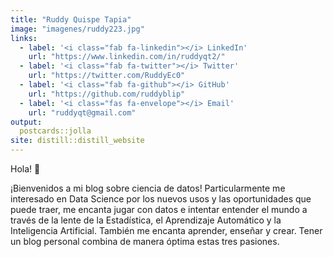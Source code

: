```yaml
---
title: "Ruddy Quispe Tapia"
image: "imagenes/ruddy223.jpg"
links:
  - label: '<i class="fab fa-linkedin"></i> LinkedIn'
    url: "https://www.linkedin.com/in/ruddyqt2/"
  - label: '<i class="fab fa-twitter"></i> Twitter'
    url: "https://twitter.com/RuddyEc0"
  - label: '<i class="fab fa-github"></i> GitHub'
    url: "https://github.com/ruddyblip"
  - label: '<i class="fas fa-envelope"></i> Email'
    url: "ruddyqt@gmail.com"
output:
  postcards::jolla
site: distill::distill_website
---
```

Hola! <span class="wave">👋</span> 

¡Bienvenidos a mi blog sobre ciencia de datos! Particularmente me interesado en Data Science por los nuevos usos y las oportunidades que puede traer, me encanta jugar con datos e intentar entender el mundo a través de la lente de la Estadística, el Aprendizaje Automático y la Inteligencia Artificial. También me encanta aprender, enseñar y crear. Tener un blog personal combina de manera óptima estas tres pasiones. 


